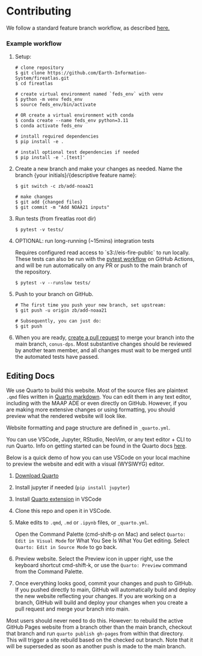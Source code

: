 # Contributing

We follow a standard feature branch workflow, as described [here.](https://docs.github.com/en/get-started/using-github/github-flow)

### Example workflow

1.  Setup:

    ```         
    # clone repository 
    $ git clone https://github.com/Earth-Information-System/fireatlas.git
    $ cd fireatlas

    # create virtual environment named `feds_env` with venv 
    $ python -m venv feds_env
    $ source feds_env/bin/activate

    # OR create a virtual environment with conda
    $ conda create --name feds_env python=3.11
    $ conda activate feds_env

    # install required dependencies 
    $ pip install -e . 

    # install optional test dependencies if needed
    $ pip install -e '.[test]'  
    ```

2.  Create a new branch and make your changes as needed. Name the branch {your initials}/{descriptive feature name}:

    ```         
    $ git switch -c zb/add-noaa21 

    # make changes 
    $ git add {changed files}
    $ git commit -m "Add NOAA21 inputs"
    ```

3.  Run tests (from fireatlas root dir)

    ```         
    $ pytest -v tests/ 
    ```

4.  OPTIONAL: run long-running (\~15mins) integration tests

    ::: callout-note
    Requires configured read access to \`s3://eis-fire-public\` to run locally. These tests can also be run with the [pytest workflow](https://github.com/Earth-Information-System/fireatlas/actions/workflows/pytest.yml) on GitHub Actions, and will be run automatically on any PR or push to the main branch of the repository.
    :::

    ```         
    $ pytest -v --runslow tests/ 
    ```

5.  Push to your branch on GitHub.

    ```         
    # The first time you push your new branch, set upstream: 
    $ git push -u origin zb/add-noaa21

    # Subsequently, you can just do:
    $ git push 
    ```

6.  When you are ready, [create a pull request](https://docs.github.com/en/get-started/using-github/github-flow#create-a-pull-request) to merge your branch into the main branch, `conus-dps`. Most substantive changes should be reviewed by another team member, and all changes must wait to be merged until the automated tests have passed.

## Editing Docs

We use Quarto to build this website. Most of the source files are plaintext `.qmd` files written in [Quarto markdown](https://quarto.org/docs/authoring/markdown-basics.html). You can edit them in any text editor, including with the MAAP ADE or even directly on GitHub. However, if you are making more extensive changes or using formatting, you should preview what the rendered website will look like.

Website formatting and page structure are defined in `_quarto.yml`.

You can use VSCode, Jupyter, RStudio, NeoVim, or any text editor + CLI to run Quarto. Info on getting started can be found in the Quarto docs [here](https://quarto.org/docs/get-started/).

Below is a quick demo of how you can use VSCode on your local machine to preview the website and edit with a visual (WYSIWYG) editor.

1.  [Download Quarto](https://quarto.org/docs/download/)

2.  Install jupyter if needed (`pip install jupyter`)

3.  Install [Quarto extension](https://marketplace.visualstudio.com/items?itemName=quarto.quarto) in VSCode

4.  Clone this repo and open it in VSCode.

5.  Make edits to `.qmd`, `.md` or `.ipynb` files, or `_quarto.yml`.

    ::: callout-tip
    Open the Command Palette (cmd-shift-p on Mac) and select `Quarto: Edit in Visual Mode` for What You See Is What You Get editing. Select `Quarto: Edit in Source Mode` to go back.
    :::

6.  Preview website. Select the Preview icon in upper right, use the keyboard shortcut cmd-shift-k, or use the `Quarto: Preview` command from the Command Palette.
7.  Once everything looks good, commit your changes and push to GitHub. If you pushed directly to main, GitHub will automatically build and deploy the new website reflecting your changes. If you are working on a branch, GitHub will build and deploy your changes when you create a pull request and merge your branch into main.

::: callout-note
Most users should never need to do this. However: to rebuild the active GitHub Pages website from a branch other than the main branch, checkout that branch and run `quarto publish gh-pages` from within that directory. This will trigger a site rebuild based on the checked out branch. Note that it will be superseded as soon as another push is made to the main branch.
:::